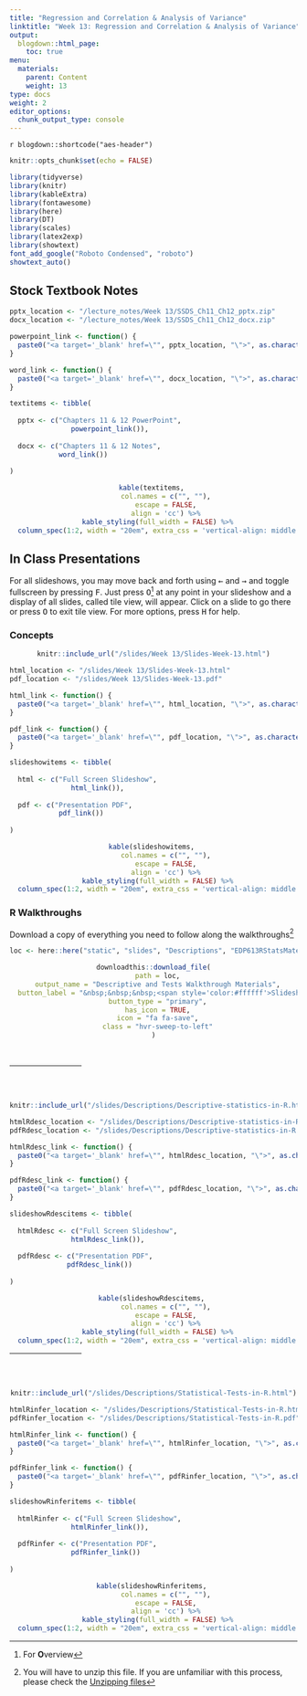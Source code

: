 ```yaml
---
title: "Regression and Correlation & Analysis of Variance"
linktitle: "Week 13: Regression and Correlation & Analysis of Variance"
output:
  blogdown::html_page:
    toc: true
menu:
  materials:
    parent: Content
    weight: 13
type: docs
weight: 2
editor_options: 
  chunk_output_type: console
---
```


<script>
  function resizeIframe(obj) {
    obj.style.height = obj.contentWindow.document.body.scrollHeight + 'px';
  }
</script>

`r blogdown::shortcode("aes-header")`

```r
knitr::opts_chunk$set(echo = FALSE)

library(tidyverse)
library(knitr)
library(kableExtra)
library(fontawesome)
library(here)
library(DT)
library(scales)
library(latex2exp)
library(showtext)
font_add_google("Roboto Condensed", "roboto")
showtext_auto()
```

## Stock Textbook Notes

```r

pptx_location <- "/lecture_notes/Week 13/SSDS_Ch11_Ch12_pptx.zip"
docx_location <- "/lecture_notes/Week 13/SSDS_Ch11_Ch12_docx.zip"

powerpoint_link <- function() {
  paste0("<a target='_blank' href=\"", pptx_location, "\">", as.character(fa("file-powerpoint", fill = "#d04423", width = "2em")), "</a>")
}

word_link <- function() {
  paste0("<a target='_blank' href=\"", docx_location, "\">", as.character(fa("file-word", fill = "#00a4ef", width = "2em")), "</a>")
}

textitems <- tibble(
  
  pptx <- c("Chapters 11 & 12 PowerPoint",
               powerpoint_link()),
  
  docx <- c("Chapters 11 & 12 Notes",
            word_link())
  
)

```

<center>
```r
kable(textitems, 
      col.names = c("", ""),
      escape = FALSE,
      align = 'cc') %>%
  kable_styling(full_width = FALSE) %>%
  column_spec(1:2, width = "20em", extra_css = 'vertical-align: middle !important;', background = "#212121", color = "#ffffff")
```
</center>

## In Class Presentations
For all slideshows, you may move back and forth using <kbd>←</kbd> and <kbd>→</kbd> and toggle fullscreen by pressing <kbd>F</kbd>. Just press <kbd>O</kbd>[^1] at any point in your slideshow and a display of all slides, called tile view, will appear. Click on a slide to go there or press <kbd>O</kbd> to exit tile view. For more options, press <kbd>H</kbd> for help.

### Concepts

<center>
```r
knitr::include_url("/slides/Week 13/Slides-Week-13.html")
```
</center>

```r

html_location <- "/slides/Week 13/Slides-Week-13.html"
pdf_location <- "/slides/Week 13/Slides-Week-13.pdf"

html_link <- function() {
  paste0("<a target='_blank' href=\"", html_location, "\">", as.character(fa("person-chalkboard", fill = "#7ead86", width = "3em")), "</a>")
}

pdf_link <- function() {
  paste0("<a target='_blank' href=\"", pdf_location, "\">", as.character(fa("file-pdf", fill = "#f40f02", width = "2em")), "</a>")
}

slideshowitems <- tibble(
  
  html <- c("Full Screen Slideshow",
               html_link()),
  
  pdf <- c("Presentation PDF",
            pdf_link())
  
)

```

<center>
```r
kable(slideshowitems, 
      col.names = c("", ""),
      escape = FALSE,
      align = 'cc') %>%
  kable_styling(full_width = FALSE) %>%
  column_spec(1:2, width = "20em", extra_css = 'vertical-align: middle !important;', background = "#212121", color = "#ffffff")
```
</center>

### R Walkthroughs

Download a copy of everything you need to follow along the walkthroughs[^2]

<center>
```r
loc <- here::here("static", "slides", "Descriptions", "EDP613RStatsMaterials.zip")

downloadthis::download_file(
  path = loc,
  output_name = "Descriptive and Tests Walkthrough Materials",
  button_label = "&nbsp;&nbsp;&nbsp;<span style='color:#ffffff'>Slideshow Data Download</span>",
  button_type = "primary",
  has_icon = TRUE,
  icon = "fa fa-save",
  class = "hvr-sweep-to-left"
)
```
</center>
<br>
<hr style="width:25%">
<br>
<br>
<center>
```r
knitr::include_url("/slides/Descriptions/Descriptive-statistics-in-R.html")
```
</center>

```r

htmlRdesc_location <- "/slides/Descriptions/Descriptive-statistics-in-R.htm"
pdfRdesc_location <- "/slides/Descriptions/Descriptive-statistics-in-R.pdf"

htmlRdesc_link <- function() {
  paste0("<a target='_blank' href=\"", htmlRdesc_location, "\">", as.character(fa("person-chalkboard", fill = "#7ead86", width = "3em")), "</a>")
}

pdfRdesc_link <- function() {
  paste0("<a target='_blank' href=\"", pdfRdesc_location, "\">", as.character(fa("file-pdf", fill = "#f40f02", width = "2em")), "</a>")
}

slideshowRdescitems <- tibble(
  
  htmlRdesc <- c("Full Screen Slideshow",
               htmlRdesc_link()),
  
  pdfRdesc <- c("Presentation PDF",
              pdfRdesc_link())
  
)

```

<center>
```r
kable(slideshowRdescitems, 
      col.names = c("", ""),
      escape = FALSE,
      align = 'cc') %>%
  kable_styling(full_width = FALSE) %>%
  column_spec(1:2, width = "20em", extra_css = 'vertical-align: middle !important;', background = "#212121", color = "#ffffff")
```
</center>

<hr style="width:25%">
<br>
<br>
<center>
```r
knitr::include_url("/slides/Descriptions/Statistical-Tests-in-R.html")
```
</center>

```r

htmlRinfer_location <- "/slides/Descriptions/Statistical-Tests-in-R.html"
pdfRinfer_location <- "/slides/Descriptions/Statistical-Tests-in-R.pdf"

htmlRinfer_link <- function() {
  paste0("<a target='_blank' href=\"", htmlRinfer_location, "\">", as.character(fa("person-chalkboard", fill = "#7ead86", width = "3em")), "</a>")
}

pdfRinfer_link <- function() {
  paste0("<a target='_blank' href=\"", pdfRinfer_location, "\">", as.character(fa("file-pdf", fill = "#f40f02", width = "2em")), "</a>")
}

slideshowRinferitems <- tibble(
  
  htmlRinfer <- c("Full Screen Slideshow",
               htmlRinfer_link()),
  
  pdfRinfer <- c("Presentation PDF",
               pdfRinfer_link())
  
)

```

<center>
```r
kable(slideshowRinferitems, 
      col.names = c("", ""),
      escape = FALSE,
      align = 'cc') %>%
  kable_styling(full_width = FALSE) %>%
  column_spec(1:2, width = "20em", extra_css = 'vertical-align: middle !important;', background = "#212121", color = "#ffffff")
```
</center>

[^1]: For <b>O</b>verview

[^2]: You will have to unzip this file. If you are unfamiliar with this process, please check the [Unzipping files](/resource/unzipping/)
